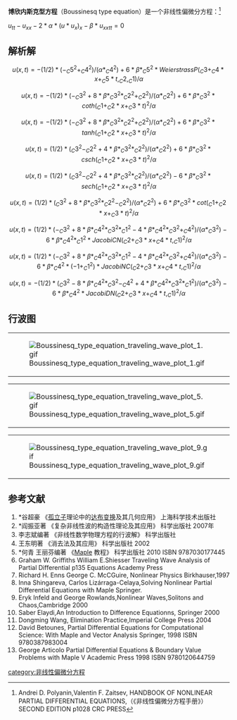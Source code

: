 ''' 博欣内斯克型方程'''（Boussinesq type equation）是一个非线性偏微分方程：<ref>Andrei D. Polyanin,Valentin F. Zaitsev, HANDBOOK OF NONLINEAR PARTIAL DIFFERENTIAL EQUATIONS,（《非线性偏微分方程手册》） SECOND EDITION p1028 CRC PRESS</ref>

<math> u_{tt}-u_{xx}-2*\alpha*(u*u_{x})_{x}-\beta*u_{xxtt}=0   </math>

==解析解==
:<math> {u(x, t) = -(1/2)*(-_C5^2+_C4^2)/(\alpha*_C4^2)+6*\beta*_C5^2*WeierstrassP(_C3+_C4*x+_C5*t, _C2, _C1)/\alpha}  </math>
:<math> {u(x, t) = -(1/2)*(-_C3^2+8*\beta*_C3^2*_C2^2+_C2^2)/(\alpha*_C2^2)+6*\beta*_C3^2*coth(_C1+_C2*x+_C3*t)^2/\alpha}  </math>
:<math>  u(x, t) = -(1/2)*(-_C3^2+8*\beta*_C3^2*_C2^2+_C2^2)/(\alpha*_C2^2)+6*\beta*_C3^2*tanh(_C1+_C2*x+_C3*t)^2/\alpha </math>
:<math> u(x, t) = (1/2)*(_C3^2-_C2^2+4*\beta*_C3^2*_C2^2)/(\alpha*_C2^2)+6*\beta*_C3^2*csch(_C1+_C2*x+_C3*t)^2/\alpha  </math>
:<math>  {u(x, t) = (1/2)*(_C3^2-_C2^2+4*\beta*_C3^2*_C2^2)/(\alpha*_C2^2)-6*\beta*_C3^2*sech(_C1+_C2*x+_C3*t)^2/\alpha} </math>
:<math>  {u(x, t) = (1/2)*(_C3^2+8*\beta*_C3^2*_C2^2-_C2^2)/(\alpha*_C2^2)+6*\beta*_C3^2*cot(_C1+_C2*x+_C3*t)^2/\alpha} </math>
:<math> u(x, t) = (1/2)*(-_C3^2+8*\beta*_C4^2*_C3^2*_C1^2-4*\beta*_C4^2*_C3^2+_C4^2)/(\alpha*_C3^2)-6*\beta*_C4^2*_C1^2*JacobiCN(_C2+_C3*x+_C4*t, _C1)^2/\alpha  </math>
:<math> u(x, t) = (1/2)*(-_C3^2+8*\beta*_C4^2*_C3^2*_C1^2-4*\beta*_C4^2*_C3^2+_C4^2)/(\alpha*_C3^2)-6*\beta*_C4^2*(-1+_C1^2)*JacobiNC(_C2+_C3*x+_C4*t, _C1)^2/\alpha  </math>
:<math> {u(x, t) = -(1/2)*(_C3^2-8*\beta*_C4^2*_C3^2-_C4^2+4*\beta*_C4^2*_C3^2*_C1^2)/(\alpha*_C3^2)-6*\beta*_C4^2*JacobiDN(_C2+_C3*x+_C4*t, _C1)^2/\alpha}  </math>

==行波图==
{|
|[[File:Boussinesq_type_equation_traveling_wave_plot_1.gif|thumb]]
|[[File:Boussinesq_type_equation_traveling_wave_plot_2.gif|thumb]]
|[[File:Boussinesq_type_equation_traveling_wave_plot_3.gif|thumb]]
|[[File:Boussinesq_type_equation_traveling_wave_plot_4.gif|thumb]]
|}
{|
|[[File:Boussinesq_type_equation_traveling_wave_plot_5.gif|thumb]]
|[[File:Boussinesq_type_equation_traveling_wave_plot_6.gif|thumb]]
|[[File:Boussinesq_type_equation_traveling_wave_plot_7.gif|thumb]]
|[[File:Boussinesq_type_equation_traveling_wave_plot_8.gif|thumb]]
|}
{|
|[[File:Boussinesq_type_equation_traveling_wave_plot_9.gif|thumb]]
|}

==参考文献==
<references/>
# *谷超豪 《[[孤立子|孤立子]]理论中的[[达布变换|达布变换]]及其几何应用》 上海科学技术出版社
# *阎振亚著 《复杂非线性波的构造性理论及其应用》 科学出版社 2007年
# 李志斌编著 《非线性数学物理方程的行波解》 科学出版社
#王东明著 《消去法及其应用》 科学出版社 2002
# *何青 王丽芬编著 《[[Maple|Maple]] 教程》 科学出版社 2010 ISBN 9787030177445
#Graham W. Griffiths William E.Shiesser Traveling Wave Analysis of Partial Differential p135 Equations Academy Press
# Richard H. Enns George C. McCGuire, Nonlinear Physics Birkhauser,1997
#Inna Shingareva, Carlos Lizárraga-Celaya,Solving Nonlinear Partial Differential Equations with Maple Springer.
#Eryk Infeld and George Rowlands,Nonlinear Waves,Solitons and Chaos,Cambridge 2000
#Saber Elaydi,An Introduction to Difference Equationns, Springer 2000
#Dongming Wang, Elimination Practice,Imperial College Press 2004
# David Betounes, Partial Differential Equations for Computational Science: With Maple and Vector Analysis Springer, 1998 ISBN 9780387983004
# George Articolo Partial Differential Equations & Boundary Value Problems with Maple V Academic Press 1998 ISBN 9780120644759

{{非线性偏微分方程}}
[[category:非线性偏微分方程|category:非线性偏微分方程]]